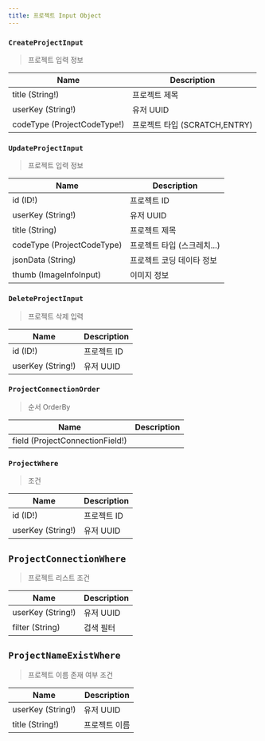 ```yaml
---
title: 프로젝트 Input Object
---
```



### `CreateProjectInput`
> 프로젝트 입력 정보

| Name | Description |
| -------- | -------- | 
| title (String!)  | 프로젝트 제목  | 
| userKey (String!) | 유저 UUID
| codeType (ProjectCodeType!) | 프로젝트 타입 (SCRATCH,ENTRY)

### `UpdateProjectInput`
> 프로젝트 입력 정보

| Name | Description |
| -------- | -------- | 
| id (ID!)  | 프로젝트 ID
| userKey (String!) | 유저 UUID
| title (String) | 프로젝트 제목
| codeType (ProjectCodeType) | 프로젝트 타입 (스크레치...)
| jsonData (String) | 프로젝트 코딩 데이타 정보
| thumb (ImageInfoInput) | 이미지 정보

### `DeleteProjectInput`
> 프로젝트 삭제 입력

| Name | Description |
| -------- | -------- | 
| id (ID!)  | 프로젝트 ID  | 
| userKey (String!) | 유저 UUID

### `ProjectConnectionOrder`
> 순서 OrderBy

| Name | Description |
| -------- | -------- | 
| field (ProjectConnectionField!)  | 

### `ProjectWhere`
> 조건

| Name | Description |
| -------- | -------- | 
| id (ID!)  | 프로젝트 ID  | 
| userKey (String!) | 유저 UUID

## `ProjectConnectionWhere`
> 프로젝트 리스트 조건

| Name | Description |
| -------- | -------- | 
| userKey (String!) | 유저 UUID
| filter (String)  | 검색 필터  | 


## `ProjectNameExistWhere`
> 프로젝트 이름 존재 여부 조건 

| Name | Description |
| -------- | -------- | 
| userKey (String!) | 유저 UUID
| title (String!)  | 프로젝트 이름  | 